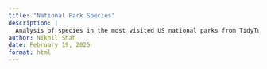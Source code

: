 ```yaml
---
title: "National Park Species"
description: |
  Analysis of species in the most visited US national parks from TidyTuesday
author: Nikhil Shah
date: February 19, 2025
format: html
---
```


```r

```
